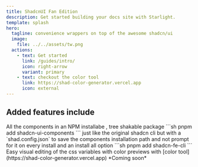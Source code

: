 ```yaml
---
title: ShadcnUI Fan Edition
description: Get started building your docs site with Starlight.
template: splash
hero:
  tagline: convenience wrappers on top of the awesome shadcn/ui
  image:
    file: ../../assets/tw.png
  actions:
    - text: Get started
      link: /guides/intro/
      icon: right-arrow
      variant: primary
    - text: checkout the color tool
      link: https://shad-color-generator.vercel.app
      icon: external
---
```



## Added features include

<CardGrid stagger>
  <Card title="shadcn-ui-components" icon="up-caret" >
    All the components in an NPM installabe , tree shakable package
    ```sh
    pnpm add shadcn-ui-components
    ```
  </Card>

  <Card title="shadcn-fe-cli" icon="add-document">
  just like the original shadcn cli but with a `shad.config.json`
   to save the components installation path and not prompt for it on every install
  and an install all option
    ```sh
    pnpm add shadcn-fe-cli
    ```
 </Card>

  <Card  title="Color generator" icon="external">
    Easy visual editing of the css variables with color previews with
    [color tool](https://shad-color-generator.vercel.app)
  </Card>

  <Card title="Tailwind Plugin" icon="setting">
    *Coming soon*
</Card>

</CardGrid>

